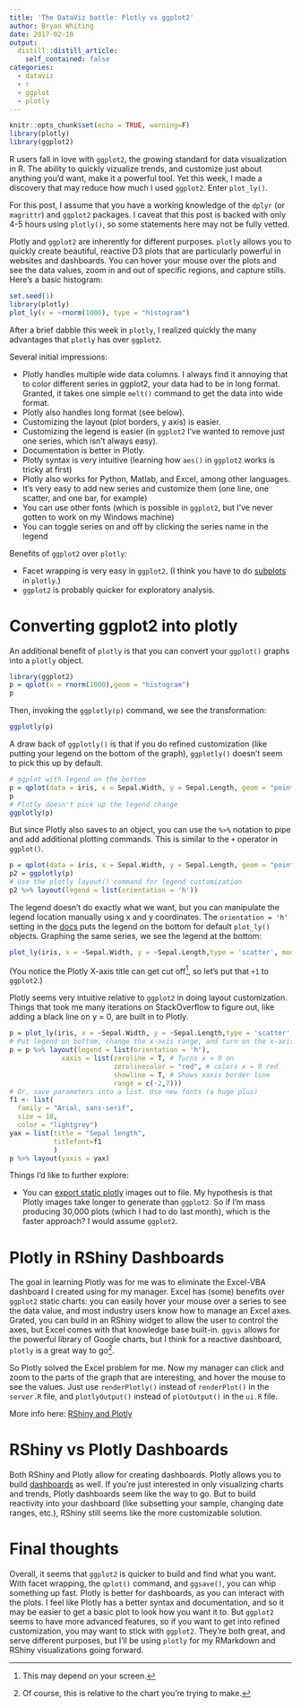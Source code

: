 ```yaml
---
title: 'The DataViz battle: Plotly vs ggplot2'
author: Bryan Whiting
date: 2017-02-10
output:
  distill::distill_article:
    self_contained: false
categories: 
  - dataviz
  - r
  - ggplot
  - plotly
---
```


```r
knitr::opts_chunk$set(echo = TRUE, warning=F)
library(plotly)
library(ggplot2)
```
R users fall in love with ```ggplot2```, the growing standard for data visualization in R. The ability to quickly vizualize trends, and customize just about anything you'd want, make it a powerful tool. Yet this week, I made a discovery that may reduce how much I used ```ggplot2```. Enter ```plot_ly()```. 

For this post, I assume that you have a working knowledge of the ```dplyr``` (or ```magrittr```) and ```ggplot2``` packages. I caveat that this post is backed with only 4-5 hours using ```plotly()```, so some statements here may not be fully vetted.

Plotly and ```ggplot2``` are inherently for different purposes. ```plotly``` allows you to quickly create beautiful, reactive D3 plots that are particularly powerful in websites and dashboards. You can hover your mouse over the plots and see the data values, zoom in and out of specific regions, and capture stills. Here's a basic histogram:


```r
set.seed(1)
library(plotly)
plot_ly(x = ~rnorm(1000), type = "histogram")
```

After a brief dabble this week in ```plotly```, I realized quickly the many advantages that ```plotly``` has over ```ggplot2```. 

Several initial impressions:

* Plotly handles multiple wide data columns. I always find it annoying that to color different series in ggplot2, your data had to be in long format. Granted, it takes one simple ```melt()``` command to get the data into wide format.
* Plotly also handles long format (see below).
* Customizing the layout (plot borders, y axis) is easier.
* Customizing the legend is easier (in ```ggplot2``` I've wanted to remove just one series, which isn't always easy).
* Documentation is better in Plotly.
* Plotly syntax is very intuitive (learning how ```aes()``` in ```ggplot2``` works is tricky at first)
* Plotly also works for Python, Matlab, and Excel, among other languages.
* It's very easy to add new series and customize them (one line, one scatter, and one bar, for example)
* You can use other fonts (which is possible in ```ggplot2```, but I've never gotten to work on my Windows machine)
* You can toggle series on and off by clicking the series name in the legend

Benefits of ```ggplot2``` over ```plotly```:

* Facet wrapping is very easy in ```ggplot2```. (I think you have to do [subplots](https://plot.ly/r/subplots/) in ```plotly```.)
* ```ggplot2``` is probably quicker for exploratory analysis.


# Converting ggplot2 into plotly

An additional benefit of ```plotly``` is that you can convert your ```ggplot()``` graphs into a ```plotly``` object.
```r
library(ggplot2)
p = qplot(x = rnorm(1000),geom = "histogram")
p
```

Then, invoking the ```ggplotly(p)``` command, we see the transformation:
```r
ggplotly(p)
```

A draw back of ```ggplotly()``` is that if you do refined customization (like putting your legend on the bottom of the graph), ```ggplotly()``` doesn't seem to pick this up by default. 

```r
# ggplot with legend on the bottom
p = qplot(data = iris, x = Sepal.Width, y = Sepal.Length, geom = "point",color = Species) + theme(legend.position="bottom")
p
# Plotly doesn't pick up the legend change
ggplotly(p)
```

But since Plotly also saves to an object, you can use the ```%>%``` notation to pipe and add additional plotting commands. This is similar to the ```+``` operator in ```ggplot()```.
```r
p = qplot(data = iris, x = Sepal.Width, y = Sepal.Length, geom = "point",color = Species) + theme(legend.position="bottom")
p2 = ggplotly(p) 
# Use the plotly layout() command for legend customization
p2 %>% layout(legend = list(orientation = 'h'))
```

The legend doesn't do exactly what we want, but you can manipulate the legend location manually using x and y coordinates. The ```orientation = 'h'``` setting in the [docs](https://plot.ly/r/legend/) puts the legend on the bottom for default ```plot_ly()``` objects. Graphing the same series, we see the legend at the bottom:

```r
plot_ly(iris, x = ~Sepal.Width, y = ~Sepal.Length,type = 'scatter', mode = 'markers', color = ~Species) %>% layout(legend = list(orientation = 'h'))
```

(You notice the Plotly X-axis title can get cut off[^2], so let's put that ```+1``` to ```ggplot2```.)

[^2]: This may depend on your screen.

Plotly seems very intuitive relative to ```ggplot2``` in doing layout customization. Things that took me many iterations on StackOverflow to figure out, like adding a black line on y = 0, are built in to Plotly. 
```r
p = plot_ly(iris, x = ~Sepal.Width, y = ~Sepal.Length,type = 'scatter', mode = 'markers', color = ~Species) 
# Put legend on bottom, change the x-axis range, and turn on the x-axis line. Also, make the zeroline visible, and turn it red.
p = p %>% layout(legend = list(orientation = 'h'),
             xaxis = list(zeroline = T, # Turns x = 0 on
                          zerolinecolor = "red", # colors x = 0 red
                          showline = T, # Shows xaxis border line
                          range = c(-2,7))) 
# Or, save parameters into a list. Use new fonts (a huge plus)
f1 <- list(
  family = "Arial, sans-serif",
  size = 18,
  color = "lightgrey")
yax = list(title = "Sepal length", 
           titlefont=f1
           )
p %>% layout(yaxis = yax)
```



Things I'd like to further explore:

- You can [export static plotly](https://plot.ly/r/static-image-export/) images out to file. My hypothesis is that Plotly images take longer to generate than ```ggplot2```. So if I'm mass producing 30,000 plots (which I had to do last month), which is the faster approach? I would assume ```ggplot2```.



# Plotly in RShiny Dashboards

The goal in learning Plotly was for me was to eliminate the Excel-VBA dashboard I created using for my manager. Excel has (some) benefits over ```ggplot2``` static charts: you can easily hover your mouse over a series to see the data value, and most industry users know how to manage an Excel axes. Grated, you can build in an RShiny widget to allow the user to control the axes, but Excel comes with that knowledge base built-in. ```ggvis``` allows for the powerful library of Google charts, but I think for a reactive dashboard, ```plotly``` is a great way to go[^1].

[^1]: Of course, this is relative to the chart you're trying to make.

So Plotly solved the Excel problem for me. Now my manager can click and zoom to the parts of the graph that are interesting, and hover the mouse to see the values. Just use ```renderPlotly()``` instead of ```renderPlot()``` in the ```server.R``` file, and ```plotlyOutput()``` instead of ```plotOutput()``` in the ```ui.R``` file.

More info here: [RShiny and Plotly](https://plot.ly/r/shiny-tutorial/) 

# RShiny vs Plotly Dashboards

Both RShiny and Plotly allow for creating dashboards. Plotly allows you to build [dashboards](https://plot.ly/r/dashboard/) as well. If you're just interested in only visualizing charts and trends, Plotly dashboards seem like the way to go. But to build reactivity into your dashboard (like subsetting your sample, changing date ranges, etc.), RShiny still seems like the more customizable solution. 

# Final thoughts

Overall, it seems that ```ggplot2``` is quicker to build and find what you want. With facet wrapping, the ```qplot()``` command, and ```ggsave()```, you can whip something up fast. Plotly is better for dashboards, as you can interact with the plots. I feel like Plotly has a better syntax and documentation, and so it may be easier to get a basic plot to look how you want it to. But ```ggplot2``` seems to have more advanced features, so if you want to get into refined customization, you may want to stick with ```ggplot2```. They're both great, and serve different purposes, but I'll be using ```plotly``` for my RMarkdown and RShiny visualizations going forward.